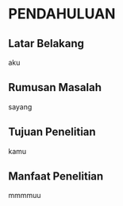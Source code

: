 # PENDAHULUAN

## Latar Belakang
aku

## Rumusan Masalah
sayang

## Tujuan Penelitian
kamu

## Manfaat Penelitian
mmmmuu










